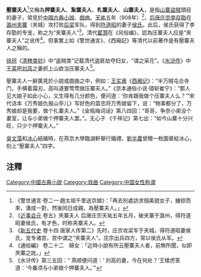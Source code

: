 '''壓寨夫人'''<ref>《警世通言·卷二一·趙太祖千里送京娘》：「再去別處訪求個美貌女子，擄掠而來，湊成一對，然後同日成親，為壓寨夫人。」</ref>又稱為'''押寨夫人'''、'''紮寨夫人'''、'''札寨夫人'''、'''山寨夫人'''，是指[[山賊|山寨盜賊]]頭目的妻子，常見於[[中國古典小說|中國古典小說]]、[[戲曲|戲曲]]。[[天祐_(唐朝)|天祐]]五年（908年）<ref>《[[近事会元|近事会元]] 卷五》夾寨夫人 后唐庄宗天祐五年五月，破夹寨于潞州，得符道昭妻侯氏，有才色，时称夹寨夫人。</ref>，[[唐庄宗|后唐庄宗李存勖]]在[[潞州|潞州]][[夹寨|夹寨]]（夹城）攻打败[[后梁|后梁]]军队，得到[[符道昭|符道昭]]的妻子[[侯氏_(后唐庄宗)|侯氏]]。此后，侯氏获得了李存勖的专宠，称之为“夹寨夫人”<ref>《[[新五代史|新五代史]] 卷十四 唐家人传第二》先时，庄宗攻梁军于夹城，得符道昭妻侯氏，宠专诸宫，宫中谓之“夹寨夫人”。庄宗出兵四方，常以侯氏从军。</ref>。清代[[翟灏|翟灏]]在《风俗编》，認為压寨夫人应是“夹寨夫人”之讹传<ref>《通俗編》
卷二十二　婦女：「近時小說有所云壓寨夫人者，前無所聞，似即夾寨之訛。」</ref>，但事實上如《警世通言》、《西廂記》等清代以前著作是有壓寨夫人之稱的。

[[徐珂|徐珂]]《[[清稗类钞|清稗类钞]]》中“盗贼类”记载清代盗匪劫夺妇女，“谓之采花”。《[[水浒传|水浒传]]》中[[王英_(水滸傳)|王英]]把[[刘高|刘高]]之妻抓上山欲当压寨夫人<ref>《水浒传》第三五回：“ 燕顺便问道：‘ 刘高的妻，今在何处？’王矮虎答道：‘今番须与小弟做个押寨夫人。’”</ref>。

壓寨夫人一辭廣見於小說或戲曲之中，例如：[[王实甫|王实甫]]《[[西厢记|西厢记]]》：“半万贼屯合寺门，手横着霜刃，高叫道要莺莺做压寨夫人。”《京本通俗小说·错斩崔宁》：“那人见大娘子如此小心，又生得有几分颜色，便问道：‘你肯跟我做个压寨夫人么？’”宋代话本《万秀娘仇报山亭儿》写好色的苗忠将万秀娘留下，说：“物事都分了，万秀娘却是我要，做个扎寨夫人。”《金瓶梅词话》第八四回：“哥哥，争奈小弟没个妻室，让与小弟做个押寨夫人罢。”。无心子 《千祥记》第七出：“如今山寨十分兴旺，只少个押寨夫人。” 

[[吳文藻|吳文藻]]和[[冰心|冰心]]結婚時，在燕京大學臨湖軒舉行婚禮，[[劉半農|劉半農]]曾贈一枚圖章給冰心，刻上“壓寨夫人”四字。

==注釋==
{{reflist}}

[[Category:中國古典小說|Category:中國古典小說]]
[[Category:戏曲|Category:戏曲]]
[[Category:中国女性称谓|Category:中国女性称谓]]